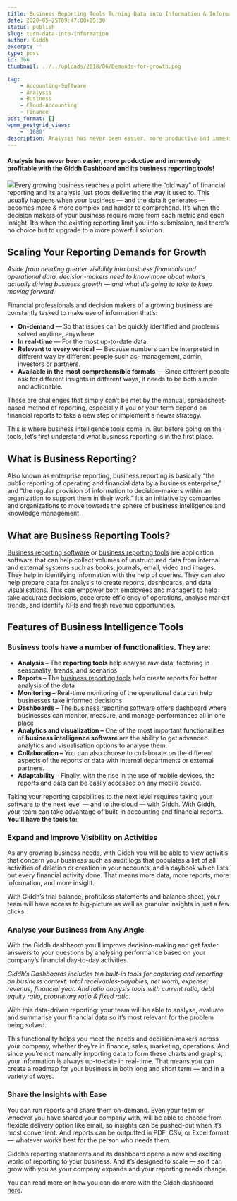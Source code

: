 ```yaml
---
title: Business Reporting Tools Turning Data into Information & Information into Insight.
date: 2020-05-25T09:47:00+05:30
status: publish
slug: turn-data-into-information
author: Giddh
excerpt: ''
type: post
id: 366
thumbnail: ../../uploads/2018/06/Demands-for-growth.png

tag:
    - Accounting-Software
    - Analysis
    - Business
    - Cloud-Accounting
    - Finance
post_format: []
wpmm_postgrid_views:
    - '1080'
description: Analysis has never been easier, more productive and immensely profitable with the Giddh Dashboard and its business reporting tools!
---
```

#### Analysis has never been easier, more productive and immensely profitable with the Giddh Dashboard and its business reporting tools!

<img class="wp-block-image size-large" src = "https://miro.medium.com/max/1728/1*3kp8Ds5rYFol1_XrICLy4Q.png"/>Every growing business reaches a point where the “old way” of financial reporting and its analysis just stops delivering the way it used to. This usually happens when your business — and the data it generates — becomes more &amp; more complex and harder to comprehend. It’s when the decision makers of your business require more from each metric and each insight. It’s when the existing reporting limit you into submission, and there’s no choice but to upgrade to a more powerful solution.

**Scaling Your Reporting Demands for Growth**
---------------------------------------------

*Aside from needing greater visibility into business financials and operational data, decision-makers need to know more about what’s actually driving business growth — and what it’s going to take to keep moving forward.*

Financial professionals and decision makers of a growing business are constantly tasked to make use of information that’s:

- **On-demand** — So that issues can be quickly identified and problems solved anytime, anywhere.
- **In real-time** — For the most up-to-date data.
- **Relevant to every vertical** — Because numbers can be interpreted in different way by different people such as- management, admin, investors or partners.
- **Available in the most comprehensible formats** — Since different people ask for different insights in different ways, it needs to be both simple and actionable.

These are challenges that simply can’t be met by the manual, spreadsheet-based method of reporting, especially if you or your term depend on financial reports to take a new step or implement a newer strategy.

This is where business intelligence tools come in. But before going on the tools, let’s first understand what business reporting is in the first place.

**What is Business Reporting?**
-------------------------------

Also known as enterprise reporting, business reporting is basically “the public reporting of operating and financial data by a business enterprise,” and “the regular provision of information to decision-makers within an organization to support them in their work.” It’s an initiative by companies and organizations to move towards the sphere of business intelligence and knowledge management.

**What are Business Reporting Tools?**
--------------------------------------

[Business reporting software](https://giddh.com/) or [business reporting tools](https://giddh.com/financial-reporting/) are application software that can help collect volumes of unstructured data from internal and external systems such as books, journals, email, video and images. They help in identifying information with the help of queries. They can also help prepare data for analysis to create reports, dashboards, and data visualisations. This can empower both employees and managers to help take accurate decisions, accelerate efficiency of operations, analyse market trends, and identify KPIs and fresh revenue opportunities.

**Features of Business Intelligence Tools**
-------------------------------------------

### **Business tools have a number of functionalities. They are:**

- **Analysis –** The **reporting tools** help analyse raw data, factoring in seasonality, trends, and scenarios
- **Reports –** The [business reporting tools](https://giddh.com/blog/own-a-small-business-here-are-5-ways-online-accounting-software-can-benefit-you/) help create reports for better analysis of the data
- **Monitoring –** Real-time monitoring of the operational data can help businesses take informed decisions
- **Dashboards –** The [business reporting software](https://giddh.com/) offers dashboard where businesses can monitor, measure, and manage performances all in one place
- **Analytics and visualization –** One of the most important functionalities of **business intelligence software** are the ability to get advanced analytics and visualisation options to analyse them.
- **Collaboration –** You can also choose to collaborate on the different aspects of the reports or data with internal departments or external partners.
- **Adaptability –** Finally, with the rise in the use of mobile devices, the reports and data can be easily accessed on any mobile device.

Taking your reporting capabilities to the next level requires taking your software to the next level — and to the cloud — with Giddh. With Giddh, your team can take advantage of built-in accounting and financial reports. **You’ll have the tools to:**

### **Expand and Improve Visibility on Activities**

As any growing business needs, with Giddh you will be able to view activitis that concern your business such as audit logs that populates a list of all activities of deletion or creation in your accounts, and a daybook which lists out every financial activity done. That means more data, more reports, more information, and more insight.

With Giddh’s trial balance, profit/loss statements and balance sheet, your team will have access to big-picture as well as granular insights in just a few clicks.

### **Analyse your Business from Any Angle**

With the Giddh dashbaord you’ll improve decision-making and get faster answers to your questions by analysing performance based on your company’s financial day-to-day activities.

*Giddh’s Dashboards includes ten built-in tools for capturing and reporting on business context: total receivables-payables, net worth, expense, revenue, financial year. And ratio analysis tools with current ratio, debt equity ratio, proprietary ratio &amp; fixed ratio.*

With this data-driven reporting: your team will be able to analyse, evaluate and summarise your financial data so it’s most relevant for the problem being solved.

This functionality helps you meet the needs and decision-makers across your company, whether they’re in finance, sales, marketing, operations. And since you’re not manually importing data to form these charts and graphs, your information is always up-to-date in real-time. That means you can create a roadmap for your business in both long and short term — and in a variety of ways.

### **Share the Insights with Ease**

You can run reports and share them on-demand. Even your team or whoever you have shared your company with, will be able to choose from flexible delivery option like email, so insights can be pushed-out when it’s most convenient. And reports can be outputted in PDF, CSV, or Excel format — whatever works best for the person who needs them.

Giddh’s reporting statements and its dashboard opens a new and exciting world of reporting to your business. And it’s designed to scale — so it can grow with you as your company expands and your reporting needs change.

You can read more on how you can do more with the Giddh dashboard [here](https://giddh.com/blog/optimise-analyse-and-evaluate-with-giddhs-dynamic-dashboard-43560ea66ad).